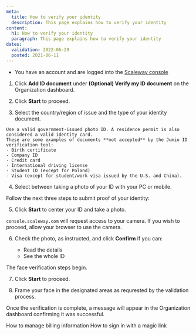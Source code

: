 ```yaml
---
meta:
  title: How to verify your identity
  description: This page explains how to verify your identity
content:
  h1: How to verify your identity
  paragraph: This page explains how to verify your identity
dates:
  validation: 2022-06-29
  posted: 2021-06-11
---
```


<Message type="requirement">

  - You have an account and are logged into the [Scaleway console](https://console.scaleway.com) 

</Message>


1. Click **Add ID document** under **(Optional) Verify my ID document** on the Organization dashboard.

  <Lightbox src="scaleway-add-id-document.webp" alt="" />

2. Click **Start** to proceed.

3. Select the country/region of issue and the type of your identity document.

  <Lightbox src="scaleway-choose-country-of-issue.webp" alt="" />

  <Message type="important">

    Use a valid government-issued photo ID. A residence permit is also considered a valid identity card.
    These are some examples of documents **not accepted** by the Jumio ID verification tool:
    - Birth certificate
    - Company ID
    - Credit card
    - International driving license 
    - Student ID (except for Poland)
    - Visa (except for student/work visa issued by the U.S. and China).

  </Message>

4. Select between taking a photo of your ID with your PC or mobile.

  Follow the next three steps to submit proof of your identity:

5. Click **Start** to center your ID and take a photo.

  <Message type="important">

  `console.scaleway.com` will request access to your camera. If you wish to proceed, allow your browser to use the camera.

  </Message>

6. Check the photo, as instructed, and click **Confirm** if you can:

    - Read the details
    - See the whole ID
  
  The face verification steps begin.

7. Click **Start** to proceed.

8. Frame your face in the designated areas as requrested by the validation process.

Once the verification is complete, a message will appear in the Organization dashboard confirming it was successful.

<Navigation title="See Also">
  <PreviousButton to="/console/my-account/how-to/manage-billing-information">How to manage billing information</PreviousButton>
  <NextButton to="/console/my-account/how-to/sign-in-with-magic-link">How to sign in with a magic link</NextButton>
</Navigation>
